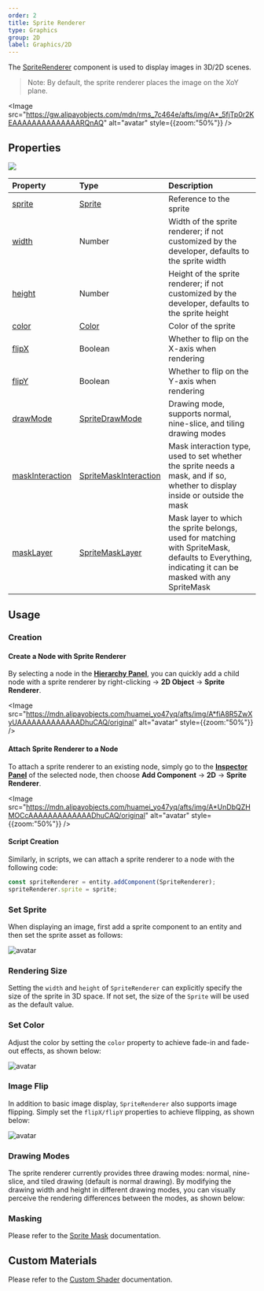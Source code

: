```yaml
---
order: 2
title: Sprite Renderer
type: Graphics
group: 2D
label: Graphics/2D
---
```


The [SpriteRenderer](/apis/core/#SpriteRenderer) component is used to display images in 3D/2D scenes.

> Note: By default, the sprite renderer places the image on the XoY plane.

<Image src="https://gw.alipayobjects.com/mdn/rms_7c464e/afts/img/A*_5fjTp0r2KEAAAAAAAAAAAAAARQnAQ" alt="avatar" style={{zoom:"50%"}} />

## Properties

<Image src="https://mdn.alipayobjects.com/huamei_w6ifet/afts/img/A*pcbLSahH--YAAAAAAAAAAAAADjCHAQ/original" />

| Property                                                     | Type                                                      | Description                                                                                      |
| :----------------------------------------------------------- | :-------------------------------------------------------- | :------------------------------------------------------------------------------------------------ |
| [sprite](/apis/core/#SpriteRenderer-sprite)                   | [Sprite](/apis/core/#Sprite)                               | Reference to the sprite                                                                          |
| [width](/apis/core/#SpriteRenderer-width)                     | Number                                                    | Width of the sprite renderer; if not customized by the developer, defaults to the sprite width   |
| [height](/apis/core/#SpriteRenderer-height)                   | Number                                                    | Height of the sprite renderer; if not customized by the developer, defaults to the sprite height |
| [color](/apis/core/#SpriteRenderer-color)                     | [Color](/apis/math/#Color)                                 | Color of the sprite                                                                              |
| [flipX](/apis/core/#SpriteRenderer-flipX)                     | Boolean                                                   | Whether to flip on the X-axis when rendering                                                     |
| [flipY](/apis/core/#SpriteRenderer-flipY)                     | Boolean                                                   | Whether to flip on the Y-axis when rendering                                                     |
| [drawMode](/apis/core/#SpriteRenderer-drawMode)               | [SpriteDrawMode](/apis/core/#SpriteDrawMode)               | Drawing mode, supports normal, nine-slice, and tiling drawing modes                              |
| [maskInteraction](/apis/core/#SpriteRenderer-maskInteraction) | [SpriteMaskInteraction](/apis/core/#SpriteMaskInteraction) | Mask interaction type, used to set whether the sprite needs a mask, and if so, whether to display inside or outside the mask |
| [maskLayer](/apis/core/#SpriteRenderer-maskLayer)             | [SpriteMaskLayer](/apis/core/#SpriteMaskLayer)             | Mask layer to which the sprite belongs, used for matching with SpriteMask, defaults to Everything, indicating it can be masked with any SpriteMask |

## Usage

### Creation

#### Create a Node with Sprite Renderer

By selecting a node in the **[Hierarchy Panel](/en/docs/interface/hierarchy)**, you can quickly add a child node with a sprite renderer by right-clicking -> **2D Object** -> **Sprite Renderer**.

<Image src="https://mdn.alipayobjects.com/huamei_yo47yq/afts/img/A*fiA8R5ZwXyUAAAAAAAAAAAAADhuCAQ/original" alt="avatar" style={{zoom:"50%"}} />

#### Attach Sprite Renderer to a Node

To attach a sprite renderer to an existing node, simply go to the **[Inspector Panel](/en/docs/interface/inspector)** of the selected node, then choose **Add Component** -> **2D** -> **Sprite Renderer**.

<Image src="https://mdn.alipayobjects.com/huamei_yo47yq/afts/img/A*UnDbQZHMOCcAAAAAAAAAAAAADhuCAQ/original" alt="avatar" style={{zoom:"50%"}} />

#### Script Creation

Similarly, in scripts, we can attach a sprite renderer to a node with the following code:

```typescript
const spriteRenderer = entity.addComponent(SpriteRenderer);
spriteRenderer.sprite = sprite;
```

### Set Sprite

When displaying an image, first add a sprite component to an entity and then set the sprite asset as follows:

<Image src="https://mdn.alipayobjects.com/huamei_w6ifet/afts/img/A*adizTpp_l5cAAAAAAAAAAAAADjCHAQ/original" alt="avatar"  />

### Rendering Size

Setting the `width` and `height` of `SpriteRenderer` can explicitly specify the size of the sprite in 3D space. If not set, the size of the `Sprite` will be used as the default value.

<playground src="sprite-size.ts"></playground>

### Set Color

Adjust the color by setting the `color` property to achieve fade-in and fade-out effects, as shown below:

<Image src="https://mdn.alipayobjects.com/huamei_w6ifet/afts/img/A*5pRRSLLGfq8AAAAAAAAAAAAADjCHAQ/original" alt="avatar"  />

### Image Flip

In addition to basic image display, `SpriteRenderer` also supports image flipping. Simply set the `flipX/flipY` properties to achieve flipping, as shown below:

<Image src="https://mdn.alipayobjects.com/huamei_w6ifet/afts/img/A*sK6tTJELnP0AAAAAAAAAAAAADjCHAQ/original" alt="avatar"  />

<playground src="sprite-flip.ts"></playground>

### Drawing Modes

The sprite renderer currently provides three drawing modes: normal, nine-slice, and tiled drawing (default is normal drawing). By modifying the drawing width and height in different drawing modes, you can visually perceive the rendering differences between the modes, as shown below:

<playground src="sprite-drawMode.ts"></playground>

### Masking

Please refer to the [Sprite Mask](/en/docs/graphics/2D/spriteMask) documentation.

## Custom Materials

Please refer to the [Custom Shader](/en/docs/graphics-shader-custom) documentation.

<playground src="sprite-material-blur.ts"></playground>

